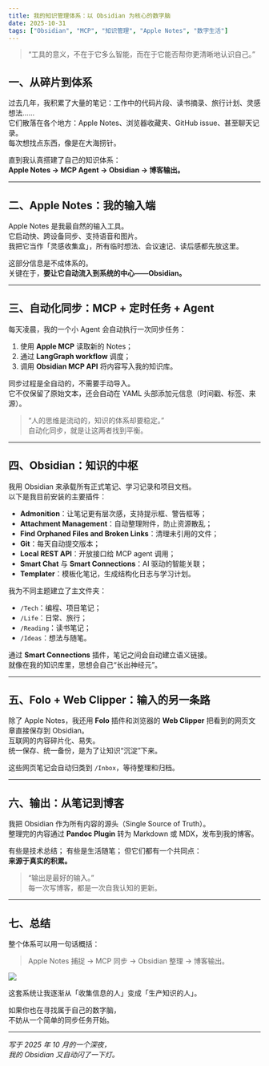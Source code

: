 ```yaml
---
title: 我的知识管理体系：以 Obsidian 为核心的数字脑
date: 2025-10-31
tags: ["Obsidian", "MCP", "知识管理", "Apple Notes", "数字生活"]
---
```


> “工具的意义，不在于它多么智能，而在于它能否帮你更清晰地认识自己。”

## 一、从碎片到体系

过去几年，我积累了大量的笔记：工作中的代码片段、读书摘录、旅行计划、灵感想法……  
它们散落在各个地方：Apple Notes、浏览器收藏夹、GitHub issue、甚至聊天记录。  
每次想找点东西，像是在大海捞针。

直到我认真搭建了自己的知识体系：  
**Apple Notes → MCP Agent → Obsidian → 博客输出。**

---

## 二、Apple Notes：我的输入端

Apple Notes 是我最自然的输入工具。  
它启动快、跨设备同步、支持语音和图片。  
我把它当作「灵感收集盒」，所有临时想法、会议速记、读后感都先放这里。

这部分信息是不成体系的。  
关键在于，**要让它自动流入到系统的中心——Obsidian。**

---

## 三、自动化同步：MCP + 定时任务 + Agent

每天凌晨，我的一个小 Agent 会自动执行一次同步任务：

1. 使用 **Apple MCP** 读取新的 Notes；
2. 通过 **LangGraph workflow** 调度；
3. 调用 **Obsidian MCP API** 将内容写入我的知识库。

同步过程是全自动的，不需要手动导入。  
它不仅保留了原始文本，还会自动在 YAML 头部添加元信息（时间戳、标签、来源）。

> “人的思维是流动的，知识的体系却要稳定。”  
>  自动化同步，就是让这两者找到平衡。

---

## 四、Obsidian：知识的中枢

我用 Obsidian 来承载所有正式笔记、学习记录和项目文档。  
以下是我目前安装的主要插件：

- **Admonition**：让笔记更有层次感，支持提示框、警告框等；
- **Attachment Management**：自动整理附件，防止资源散乱；
- **Find Orphaned Files and Broken Links**：清理未引用的文件；
- **Git**：每天自动提交版本；
- **Local REST API**：开放接口给 MCP agent 调用；
- **Smart Chat** 与 **Smart Connections**：AI 驱动的智能关联；
- **Templater**：模板化笔记，生成结构化日志与学习计划。

我为不同主题建立了主文件夹：
- `/Tech`：编程、项目笔记；
- `/Life`：日常、旅行；
- `/Reading`：读书笔记；
- `/Ideas`：想法与随笔。

通过 **Smart Connections** 插件，笔记之间会自动建立语义链接。  
就像在我的知识库里，思想会自己“长出神经元”。

---

## 五、Folo + Web Clipper：输入的另一条路

除了 Apple Notes，我还用 **Folo** 插件和浏览器的 **Web Clipper** 把看到的网页文章直接保存到 Obsidian。  
互联网的内容碎片化、易失。  
统一保存、统一备份，是为了让知识“沉淀”下来。

这些网页笔记会自动归类到 `/Inbox`，等待整理和归档。

---

## 六、输出：从笔记到博客

我把 Obsidian 作为所有内容的源头（Single Source of Truth）。  
整理完的内容通过 **Pandoc Plugin** 转为 Markdown 或 MDX，发布到我的博客。

有些是技术总结；
有些是生活随笔；
但它们都有一个共同点：  
**来源于真实的积累。**

> “输出是最好的输入。”  
> 每一次写博客，都是一次自我认知的更新。

---

## 七、总结

整个体系可以用一句话概括：

> Apple Notes 捕捉 → MCP 同步 → Obsidian 整理 → 博客输出。

![](https://raw.githubusercontent.com/yourname/blog-assets/main/obsidian-system-diagram.png)

这套系统让我逐渐从「收集信息的人」变成「生产知识的人」。

如果你也在寻找属于自己的数字脑，  
不妨从一个简单的同步任务开始。

---

*写于 2025 年 10 月的一个深夜，  
我的 Obsidian 又自动闪了一下灯。*
